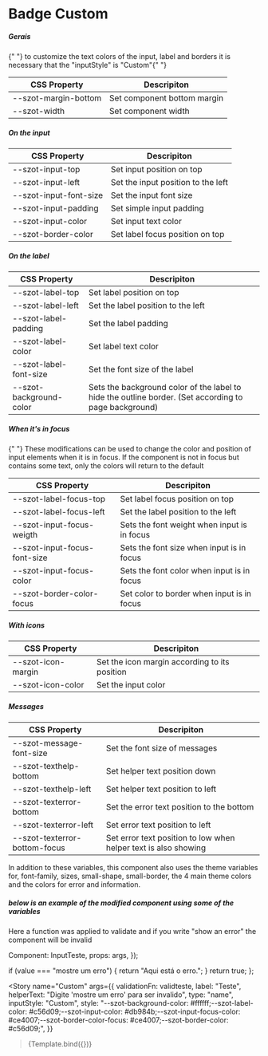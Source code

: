 <!-- Badge.stories.mdx -->



<Meta title="Components/Input/Custom" />

# Badge Custom

##### Gerais

<p>
  {" "}
  to customize the text colors of the input, label and borders it is necessary
  that the "inputStyle" is "Custom"{" "}
</p>

| CSS Property         | Descripiton                 |
| -------------------- | --------------------------- |
| --szot-margin-bottom | Set component bottom margin |
| --szot-width         | Set component width         |

##### On the input

| CSS Property           | Descripiton                        |
| ---------------------- | ---------------------------------- |
| --szot-input-top       | Set input position on top          |
| --szot-input-left      | Set the input position to the left |
| --szot-input-font-size | Set the input font size            |
| --szot-input-padding   | Set simple input padding           |
| --szot-input-color     | Set input text color               |
| --szot-border-color    | Set label focus position on top    |

##### On the label

| CSS Property            | Descripiton                                                                                           |
| ----------------------- | ----------------------------------------------------------------------------------------------------- |
| --szot-label-top        | Set label position on top                                                                             |
| --szot-label-left       | Set the label position to the left                                                                    |
| --szot-label-padding    | Set the label padding                                                                                 |
| --szot-label-color      | Set label text color                                                                                  |
| --szot-label-font-size  | Set the font size of the label                                                                        |
| --szot-background-color | Sets the background color of the label to hide the outline border. (Set according to page background) |

##### When it's in focus

<p>
  {" "}
  These modifications can be used to change the color and position of input
  elements when it is in focus. If the component is not in focus but contains
  some text, only the colors will return to the default
</p>

| CSS Property                 | Descripiton                                 |
| ---------------------------- | ------------------------------------------- |
| --szot-label-focus-top       | Set label focus position on top             |
| --szot-label-focus-left      | Set the label position to the left          |
| --szot-input-focus-weigth    | Sets the font weight when input is in focus |
| --szot-input-focus-font-size | Sets the font size when input is in focus   |
| --szot-input-focus-color     | Sets the font color when input is in focus  |
| --szot-border-color-focus    | Set color to border when input is in focus  |

##### With icons

| CSS Property       | Descripiton                                   |
| ------------------ | --------------------------------------------- |
| --szot-icon-margin | Set the icon margin according to its position |
| --szot-icon-color  | Set the input color                           |

##### Messages

| CSS Property                  | Descripiton                                                     |
| ----------------------------- | --------------------------------------------------------------- |
| --szot-message-font-size      | Set the font size of messages                                   |
| --szot-texthelp-bottom        | Set helper text position down                                   |
| --szot-texthelp-left          | Set helper text position to left                                |
| --szot-texterror-bottom       | Set the error text position to the bottom                       |
| --szot-texterror-left         | Set error text position to left                                 |
| --szot-texterror-bottom-focus | Set error text position to low when helper text is also showing |

<p>
  In addition to these variables, this component also uses the theme variables
  for, font-family, sizes, small-shape, small-border, the 4 main theme colors
  and the colors for error and information.
</p>

##### below is an example of the modified component using some of the variables

<p>
  Here a function was applied to validate and if you write "show an error" the
  component will be invalid
</p>

  Component: InputTeste,
  props: args,
});

  if (value === "mostre um erro") {
    return "Aqui está o erro.";
  }
  return true;
};

<Story
  name="Custom"
  args={{
    validationFn: validteste,
    label: "Teste",
    helperText: "Digite 'mostre um erro' para ser invalido",
    type: "name",
    inputStyle: "Custom",
    style:
      "--szot-background-color: #ffffff;--szot-label-color: #c56d09;--szot-input-color: #db984b;--szot-input-focus-color: #ce4007;--szot-border-color-focus: #ce4007;--szot-border-color: #c56d09;",
  }}
>
  >{Template.bind({})}
</Story>
